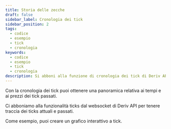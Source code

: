 ```yaml
---
title: Storia delle zecche
draft: false
sidebar_label: Cronologia dei tick
sidebar_position: 2
tags:
  - codice
  - esempio
  - tick
  - cronologia
keywords:
  - codice
  - esempio
  - tick
  - cronologia
description: Si abboni alla funzione di cronologia dei tick di Deriv API per conoscere gli orari e i prezzi dei tick passati. Integri questa funzione nella sua app di trading con questo esempio di API.
---
```



Con la cronologia dei tick puoi ottenere una panoramica relativa ai tempi e ai prezzi dei tick passati.

<SandboxIframe sandbox={sandboxes.ticks_history}/>

<RenderOfficialContents>
  <p>Ci abboniamo alla funzionalità ticks dal websocket di Deriv API per tenere traccia dei ticks attuali e passati.</p>
</RenderOfficialContents>

Come esempio, puoi creare un grafico interattivo a tick.

